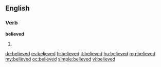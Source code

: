 ==English==

===Verb===
'''believed'''

# {{past of|believe}}

[[de:believed]]
[[es:believed]]
[[fr:believed]]
[[it:believed]]
[[hu:believed]]
[[mg:believed]]
[[my:believed]]
[[oc:believed]]
[[simple:believed]]
[[vi:believed]]